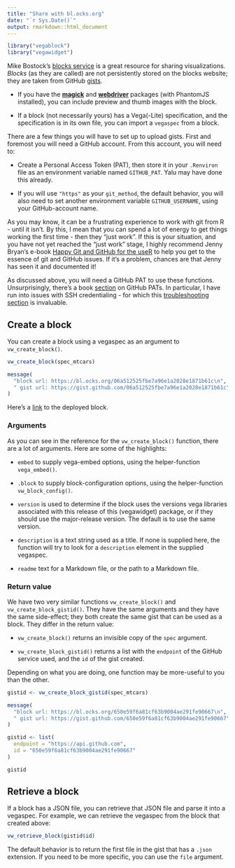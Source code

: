 ```yaml
---
title: "Share with bl.ocks.org"
date: "`r Sys.Date()`"
output: rmarkdown::html_document
---
```


```r
library("vegablock")
library("vegawidget")
```

Mike Bostock's [blocks service](https://bl.ocks.org) is a great resource for sharing visualizations. *Blocks* (as they are called) are not persistently stored on the blocks website; they are taken from GitHub [gists](https://gist.github.com).

- If you have the [**magick**](https://github.com/ropensci/magick#readme) and [**webdriver**](https://github.com/rstudio/webdriver#README) packages (with PhantomJS installed), you can include preview and thumb images with the block.

- If a block (not necessarily yours) has a Vega(-Lite) specification, and the specification is in its own file, you can import a `vegaspec` from a block.

There are a few things you will have to set up to upload gists. First and foremost you will need a GitHub account. From this account, you will need to:

- Create a Personal Access Token (PAT), then store it in your `.Renviron` file as an environment variable named `GITHUB_PAT`. Yalu may have done this already.

- If you will use `"https"` as your `git_method`, the default behavior, you will also need to set another environment variable `GITHUB_USERNAME`, using your GitHub-account name.  

As you may know, it can be a frustrating experience to work with git from R - until it isn't. By this, I mean that you can spend a lot of energy to get things working the first time - then they "just work". If this is your situation, and you have not yet reached the "just work" stage, I highly recommend Jenny Bryan's e-book [Happy Git and GitHub for the useR](http://happygitwithr.com/) to help you get to the essence of git and GitHub issues. If it's a problem, chances are that Jenny has seen it and documented it!

As discussed above, you will need a GitHub PAT to use these functions. Unsurprisingly, there's a book [section](http://happygitwithr.com/github-pat.html) on GitHub PATs. In particular, I have run into issues with SSH credentialing - for which this [troubleshooting section](http://happygitwithr.com/ssh-keys.html#ssh-troubleshooting) is invaluable.

## Create a block

You can create a block using a vegaspec as an argument to `vw_create_block()`.

```r
vw_create_block(spec_mtcars)
```

```r
message(
  "block url: https://bl.ocks.org/06a512525fbe7a96e1a2028e1871b61c\n",
  " gist url: https://gist.github.com/06a512525fbe7a96e1a2028e1871b61c"
)
```

Here's a [link](https://bl.ocks.org/06a512525fbe7a96e1a2028e1871b61c) to the deployed block.

### Arguments

As you can see in the reference for the `vw_create_block()` function, there are a lot of arguments. Here are some of the highlights:

- `embed` to supply vega-embed options, using the helper-function `vega_embed()`.

- `.block` to supply block-configuration options, using the helper-function `vw_block_config()`.

- `version` is used to determine if the block uses the versions vega libraries associated with this release of this (vegawidget) package, or if they should use the major-release version. The default is to use the same version.

- `description` is a text string used as a title. If none is supplied here, the function will try to look for a `description` element in the supplied vegaspec.

- `readme` text for a Markdown file, or the path to a Markdown file.

### Return value

We have two very similar functions `vw_create_block()` and `vw_create_block_gistid()`. They have the same arguments and they have the same side-effect; they both create the same gist that can be used as a block. They  differ in the return value:

- `vw_create_block()` returns an invisible copy of the `spec` argument.

- `vw_create_block_gistid()` returns a list with the `endpoint` of the GitHub service used, and the `id` of the gist created.

Depending on what you are doing, one function may be more-useful to you than the other.

```r
gistid <- vw_create_block_gistid(spec_mtcars)
```
```r
message(
  "block url: https://bl.ocks.org/650e59f6a81cf63b9004ae291fe90667\n",
  " gist url: https://gist.github.com/650e59f6a81cf63b9004ae291fe90667"
)

gistid <- list(
  endpoint = "https://api.github.com",
  id = "650e59f6a81cf63b9004ae291fe90667"
)
```

```r
gistid
```

## Retrieve a block

If a block has a JSON file, you can retrieve that JSON file and parse it into a vegaspec. For example, we can retrieve the vegaspec from the block that created above:

```r
vw_retrieve_block(gistid$id)
```

The default behavior is to return the first file in the gist that has a `.json` extension. If you need to be more specific, you can use the `file` argument.


